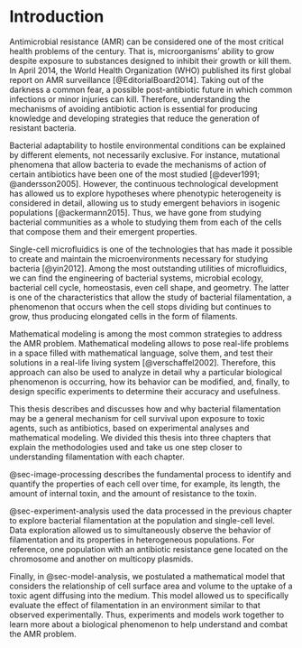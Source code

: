 # Introduction {#sec-introduction .unnumbered}

Antimicrobial resistance (AMR) can be considered one of the most
critical health problems of the century. That is, microorganisms'
ability to grow despite exposure to substances designed to inhibit their
growth or kill them. In April 2014, the World Health Organization (WHO)
published its first global report on AMR surveillance
[@EditorialBoard2014]. Taking out of the darkness a common fear, a
possible post-antibiotic future in which common infections or minor
injuries can kill. Therefore, understanding the mechanisms of avoiding
antibiotic action is essential for producing knowledge and developing
strategies that reduce the generation of resistant bacteria.

Bacterial adaptability to hostile environmental conditions can be
explained by different elements, not necessarily exclusive. For
instance, mutational phenomena that allow bacteria to evade the
mechanisms of action of certain antibiotics have been one of the most
studied [@dever1991; @andersson2005]. However, the continuous
technological development has allowed us to explore hypotheses where
phenotypic heterogeneity is considered in detail, allowing us to study
emergent behaviors in isogenic populations [@ackermann2015]. Thus, we
have gone from studying bacterial communities as a whole to studying
them from each of the cells that compose them and their emergent
properties.

Single-cell microfluidics is one of the technologies that has made it
possible to create and maintain the microenvironments necessary for
studying bacteria [@yin2012]. Among the most outstanding utilities of
microfluidics, we can find the engineering of bacterial systems,
microbial ecology, bacterial cell cycle, homeostasis, even cell shape,
and geometry. The latter is one of the characteristics that allow the
study of bacterial filamentation, a phenomenon that occurs when the cell
stops dividing but continues to grow, thus producing elongated cells in
the form of filaments.

Mathematical modeling is among the most common strategies to address the
AMR problem. Mathematical modeling allows to pose real-life problems in
a space filled with mathematical language, solve them, and test their
solutions in a real-life living system [@verschaffel2002]. Therefore,
this approach can also be used to analyze in detail why a particular
biological phenomenon is occurring, how its behavior can be modified,
and, finally, to design specific experiments to determine their accuracy
and usefulness.

This thesis describes and discusses how and why bacterial filamentation
may be a general mechanism for cell survival upon exposure to toxic
agents, such as antibiotics, based on experimental analyses and
mathematical modeling. We divided this thesis into three chapters that
explain the methodologies used and take us one step closer to
understanding filamentation with each chapter.

@sec-image-processing describes the fundamental process to identify and
quantify the properties of each cell over time, for example, its length,
the amount of internal toxin, and the amount of resistance to the toxin.

@sec-experiment-analysis used the data processed in the previous chapter
to explore bacterial filamentation at the population and single-cell
level. Data exploration allowed us to simultaneously observe the
behavior of filamentation and its properties in heterogeneous
populations. For reference, one population with an antibiotic resistance
gene located on the chromosome and another on multicopy plasmids.

Finally, in @sec-model-analysis, we postulated a mathematical model that
considers the relationship of cell surface area and volume to the uptake
of a toxic agent diffusing into the medium. This model allowed us to
specifically evaluate the effect of filamentation in an environment
similar to that observed experimentally. Thus, experiments and models
work together to learn more about a biological phenomenon to help
understand and combat the AMR problem.
